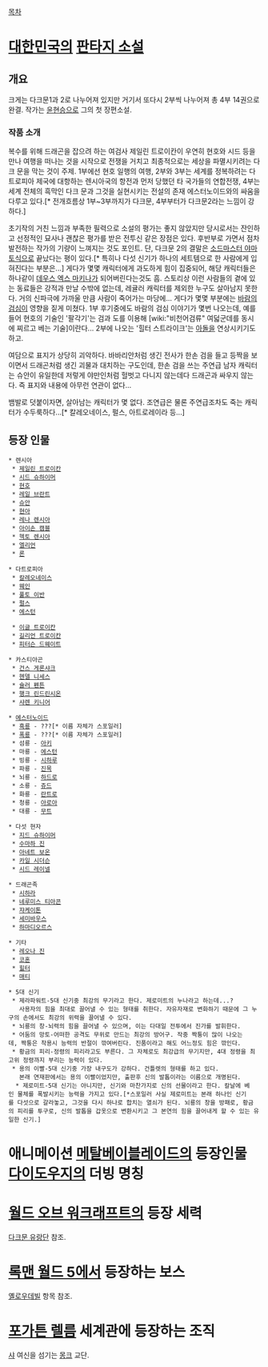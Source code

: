 [[목차]]
= [[대한민국]]의 [[판타지 소설]] =
== 개요 ==
크게는 다크문1과 2로 나누어져 있지만 거기서 또다시 2부씩 나누어져 총 4부 14권으로 완결. 작가는 [[윤현승]]으로 그의 첫 장편소설.

=== 작품 소개 ===
복수를 위해 드래곤을 잡으려 하는 여검사 제일린 트로이칸이 우연히 현호와 시드 등을 만나 여행을 떠나는 것을 시작으로 전쟁을 거치고 최종적으로는 세상을 파멸시키려는 다크 문을 막는 것이 주제. 1부에선 현호 일행의 여행, 2부와 3부는 세계를 정복하려는 다트로피아 제국에 대항하는 렌시아국의 항전과 먼저 당했던 타 국가들의 연합전쟁, 4부는 세계 전체의 흑막인 다크 문과 그것을 실현시키는 전설의 존재 에스터노이드와의 싸움을 다루고 있다.[* 전개흐름상 1부~3부까지가 다크문, 4부부터가 다크문2라는 느낌이 강하다.]

초기작의 거친 느낌과 부족한 필력으로 소설의 평가는 좋지 않았지만 당시로서는 잔인하고 선정적인 묘사나 괜찮은 평가를 받은 전투신 같은 장점은 있다. 후반부로 가면서 점차 발전하는 작가의 기량이 느껴지는 것도 포인트. 단, 다크문 2의 결말은 [[소드마스터 야마토]]식으로 끝났다는 평이 있다.[* 특히나 다섯 신기가 하나의 세트템으로 한 사람에게 입혀진다는 부분은...] 게다가 몇몇 캐릭터에게 과도하게 힘이 집중되어, 해당 캐릭터들은 하나같이 [[데우스 엑스 마키나]]가 되어버린다는것도 흠. 스토리상 이런 사람들의 곁에 있는 동료들은 강적과 만날 수밖에 없는데, 레귤러 캐릭터를 제외한 누구도 살아남지 못한다. 거의 신파극에 가까울 만큼 사람이 죽어가는 마당에...
게다가 몇몇 부분에는 [[바람의 검심]]이 영향을 짙게 미쳤다. 1부 후기중에도 바람의 검심 이야기가 몇번 나오는데, 예를들어 현호의 기술인 '팔각기'는 검과 도를 이용해 [wiki:"비천어검류" 여덟군데를 동시에 찌르고 베는 기술]이란다... 2부에 나오는 '힐터 스트라이크'는 [[아돌]]을 연상시키기도 하고.

여담으로 표지가 상당히 괴악하다. 바바리안처럼 생긴 전사가 한손 검을 들고 등짝을 보이면서 드래곤처럼 생긴 괴물과 대치하는 구도인데, 한손 검을 쓰는 주연급 남자 캐릭터는 슈안이 유일한데 저렇게 야만인처럼 헐벗고 다니지 않는데다 드래곤과 싸우지 않는다. 즉 표지와 내용에 아무런 연관이 없다...

뱀발로 덧붙이자면, 살아남는 캐릭터가 몇 없다. 조연급은 물론 주연급조차도 죽는 캐릭터가 수두룩하다...[* 칼레오네이스, 펄스, 아트로레이라 등...]

== 등장 인물 ==

 * 렌시아
  * [[제일린 트로이칸]]
  * [[시드 슈하이머]]
  * [[현호]]
  * [[레일 브란트]]
  * [[슈안]]
  * [[현아]]
  * [[레나 렌시아]]
  * [[아이손 캠블]]
  * [[헥토 렌시아]]
  * [[엘리언]]
  * [[론]]

 * 다트로피아
  * [[칼레오네이스]]
  * [[웨인]]
  * [[풀토 이반]]
  * [[펄스]]
  * [[에스턴]]

  * [[이글 트로이칸]]
  * [[길리언 트로이칸]]
  * [[피터슨 드웨이트]]

 * 카스티아곤
  * [[건스 게론샤크]]
  * [[헨델 니세스]]
  * [[슐러 펜튼]]
  * [[행크 린드린시온]]
  * [[샤렌 키니어]]

 * [[에스터노이드]]
  * [[흑룡]] - ???[* 이름 자체가 스포일러]
  * [[폭룡]] - ???[* 이름 자체가 스포일러]
  * 섬룡 - [[아키]]
  * 마룡 - [[에스턴]]
  * 빙룡 - [[시하루]]
  * 파룡 - [[진목]]
  * 뇌룡 - [[하드로]]
  * 소룡 - [[쥬드]]
  * 화룡 - [[란트로]]
  * 청룡 - [[아로아]]
  * 대룡 - [[무트]]

 * 다섯 현자
  * [[지드 슈하이머]]
  * [[수마하 진]]
  * [[아네트 보온]]
  * [[카일 시더슨]]
  * [[시드 레이넬]]

 * 드래곤족
  * [[시하라]]
  * [[네루미스 티아콘]]
  * [[쟈케이톤]]
  * [[세미바우스]]
  * [[하마디오르스]]

 * 기타
  * [[레오나 진]]
  * [[코혼]]
  * [[힐터]]
  * [[매티]]

 * 5대 신기
  * 제라파워트-5대 신기중 최강의 무기라고 한다. 제로미트의 누나라고 하는데...?
    사용자의 힘을 최대로 끌어낼 수 있는 형태를 취한다. 자유자재로 변화하기 때문에 그 누구의 손에서도 최강의 위력을 끌어낼 수 있다.
  * 뇌룡의 창-뇌력의 힘을 끌어낼 수 있으며, 이는 다대일 전투에서 진가를 발휘한다.
  * 어둠의 망토-어떠한 공격도 무위로 만드는 최강의 방어구. 작중 짝퉁이 많이 나오는데, 짝퉁은 착용시 능력의 반절이 깎여버린다. 진품이라고 해도 어느정도 힘은 깎인다.
  * 황금의 피리-정령의 피리라고도 부른다. 그 자체로도 최강급의 무기지만, 4대 정령을 최고위 정령까지 부리는 능력이 있다.
  * 용의 이빨-5대 신기중 가장 내구도가 강하다. 건틀렛의 형태를 하고 있다.
    본래 연재판에서는 용의 이빨이었지만, 출판후 신의 발톱이라는 이름으로 개명된다.
   * 제로미트-5대 신기는 아니지만, 신기와 마찬가지로 신의 선물이라고 한다. 칼날에 베인 물체를 폭발시키는 능력을 가지고 있다.[*스포일러 사실 제로미트는 본래 하나인 신기를 다섯으로 갈라놓고, 그것을 다시 하나로 합치는 열쇠가 된다. 뇌룡의 창을 방패로, 황금의 피리를 투구로, 신의 발톱을 갑옷으로 변환시키고 그 본연의 힘을 끌어내게 할 수 있는 유일한 신기.]

= 애니메이션 [[메탈베이블레이드]]의 등장인물 [[다이도우지]]의 더빙 명칭 =

= [[월드 오브 워크래프트]]의 등장 세력 =
[[다크문 유랑단]] 참조.

= [[록맨 월드 5]]에서 등장하는 보스 =
[[옐로우데빌]] 항목 참조.

= [[포가튼 렐름]] 세계관에 등장하는 조직 =
[[샤]] 여신을 섬기는 [[몽크]] 교단. 
